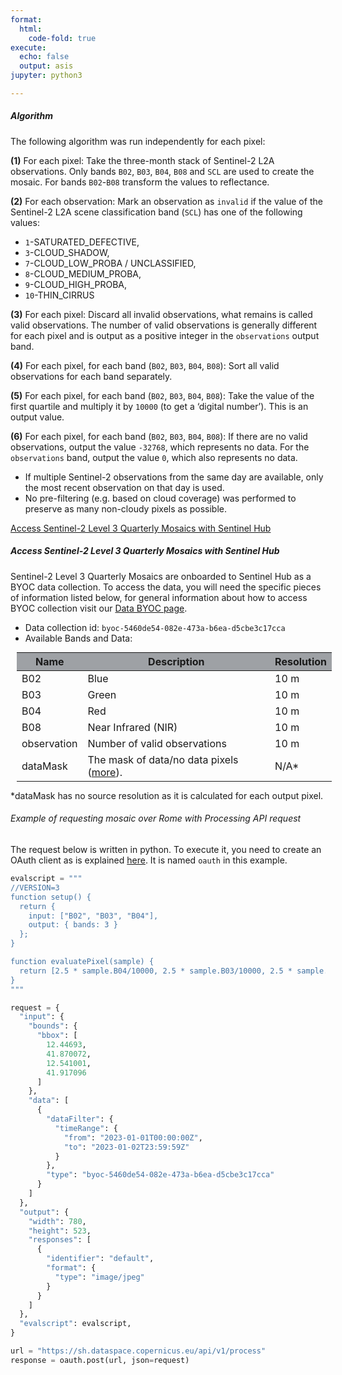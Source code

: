 ```yaml
---
format:
  html:
    code-fold: true
execute:
  echo: false
  output: asis
jupyter: python3

---
```


##### Algorithm

The following algorithm was run independently for each pixel:

**(1)** For each pixel: Take the three-month stack of Sentinel-2 L2A observations. Only bands `B02`, `B03`, `B04`, `B08` and `SCL` are used to create the mosaic. For bands `B02`-`B08` transform the values to reflectance.

**(2)** For each observation: Mark an observation as `invalid` if the value of the Sentinel-2 L2A scene classification band (`SCL`) has one of the following values: 

-	`1`-SATURATED_DEFECTIVE,
-	`3`-CLOUD_SHADOW, 
-	`7`-CLOUD_LOW_PROBA / UNCLASSIFIED, 
-	`8`-CLOUD_MEDIUM_PROBA, 
-	`9`-CLOUD_HIGH_PROBA, 
-	`10`-THIN_CIRRUS

**(3)** For each pixel: Discard all invalid observations, what remains is called valid observations. The number of valid observations is generally different for each pixel and is output as a positive integer in the `observations` output band. 

**(4)** For each pixel, for each band (`B02`, `B03`, `B04`, `B08`): Sort all valid observations for each band separately. 

**(5)** For each pixel, for each band (`B02`, `B03`, `B04`, `B08`): Take the value of the first quartile and multiply it by `10000` (to get a 'digital number'). This is an output value.

**(6)** For each pixel, for each band (`B02`, `B03`, `B04`, `B08`): If there are no valid observations, output the value `-32768`, which represents no data. For the `observations` band, output the value `0`, which also represents no data. 

::: {.callout-note}


-	If multiple Sentinel-2 observations from the same day are available, only the most recent observation on that day is used.
-	No pre-filtering (e.g. based on cloud coverage) was performed to preserve as many non-cloudy pixels as possible.


:::

<a class="btn btn-light" data-bs-toggle="collapse" href="#AccessBYOC" role="button" aria-expanded="false" aria-controls="AccessBYOC">Access Sentinel-2 Level 3 Quarterly Mosaics with Sentinel Hub</a>

::: {#AccessBYOC .collapse .multi-collapse}

##### Access Sentinel-2 Level 3 Quarterly Mosaics with Sentinel Hub 

Sentinel-2 Level 3 Quarterly Mosaics are onboarded to Sentinel Hub as a BYOC data collection. To access the data, you will need the specific pieces of information listed below, for general information about how to access BYOC collection visit our [Data BYOC page](https://documentation.dataspace.copernicus.eu/APIs/SentinelHub/Data/Byoc.html){target="_blank"}.

- Data collection id: `byoc-5460de54-082e-473a-b6ea-d5cbe3c17cca`
- Available Bands and Data: 

<table class="available-mosaic-bands" style="margin: 10px;">
  <thead>
    <tr>
      <th style="background-color: #9ea1a5">Name</th>
      <th style="background-color: #9ea1a5">Description</th>
      <th style="background-color: #9ea1a5">Resolution</th>
    </tr>
  </thead>
  <tbody>
    <tr>
      <td rowspan="1">B02</td>
      <td>Blue</td>
      <td>10 m</td>
    </tr>
    <tr>
      <td rowspan="1">B03</td>
      <td>Green</td>
      <td>10 m</td>
    </tr>
    <tr>
      <td rowspan="1">B04</td>
      <td>Red</td>
      <td>10 m</td>
    </tr>
    <tr>
      <td rowspan="1">B08</td>
      <td>Near Infrared (NIR)</td>
      <td>10 m</td>
    </tr>
    <tr>
      <td rowspan="1">observation</td>
      <td>Number of valid observations</td>
      <td>10 m</td>
    </tr>
    <tr>
      <td rowspan="1">dataMask</td>
      <td>The mask of data/no data pixels ([more](https://documentation.dataspace.copernicus.eu/APIs/SentinelHub/UserGuides/Datamask.html)).</td>
      <td>N/A*</td>
    </tr>
  </tbody>
</table>

*dataMask has no source resolution as it is calculated for each output pixel.

###### Example of requesting mosaic over Rome with Processing API request

The request below is written in python. To execute it, you need to create an OAuth client as is explained [here](https://documentation.dataspace.copernicus.eu/APIs/SentinelHub/Overview/Authentication.html#python). It is named `oauth` in this example.

``` python
evalscript = """
//VERSION=3
function setup() {
  return {
    input: ["B02", "B03", "B04"],
    output: { bands: 3 }
  };
}

function evaluatePixel(sample) {
  return [2.5 * sample.B04/10000, 2.5 * sample.B03/10000, 2.5 * sample.B02/10000];
}
"""

request = {
  "input": {
    "bounds": {
      "bbox": [
        12.44693,
        41.870072,
        12.541001,
        41.917096
      ]
    },
    "data": [
      {
        "dataFilter": {
          "timeRange": {
            "from": "2023-01-01T00:00:00Z",
            "to": "2023-01-02T23:59:59Z"
          }
        },
        "type": "byoc-5460de54-082e-473a-b6ea-d5cbe3c17cca"
      }
    ]
  },
  "output": {
    "width": 780,
    "height": 523,
    "responses": [
      {
        "identifier": "default",
        "format": {
          "type": "image/jpeg"
        }
      }
    ]
  },
  "evalscript": evalscript,
}

url = "https://sh.dataspace.copernicus.eu/api/v1/process"
response = oauth.post(url, json=request)
```
:::